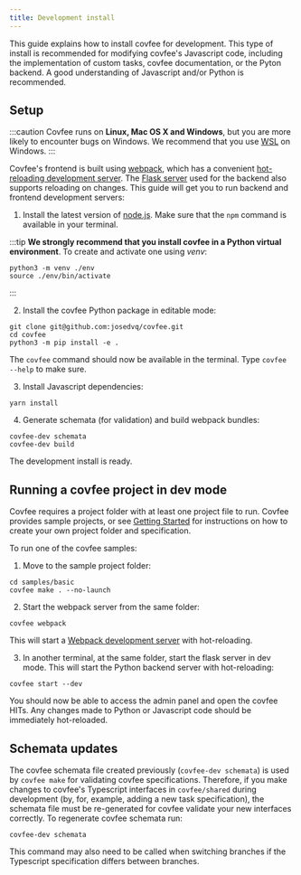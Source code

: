 ```yaml
---
title: Development install
---
```


This guide explains how to install covfee for development. This type of install is recommended for modifying covfee's Javascript code, including the implementation of custom tasks, covfee documentation, or the Pyton backend. A good understanding of Javascript and/or Python is recommended.

## Setup

:::caution
Covfee runs on **Linux, Mac OS X and Windows**, but you are more likely to encounter bugs on Windows. We recommend that you use [WSL](https://docs.microsoft.com/en-us/windows/wsl/install) on Windows.
:::

Covfee's frontend is built using [webpack](https://webpack.js.org/), which has a convenient [hot-reloading development server](https://webpack.js.org/guides/development/). The [Flask server](https://flask.palletsprojects.com/en/2.0.x/) used for the backend also supports reloading on changes. This guide will get you to run backend and frontend development servers:

1. Install the latest version of [node.js](https://nodejs.org/en/download/). Make sure that the `npm` command is available in your terminal.

:::tip
**We strongly recommend that you install covfee in a Python virtual environment**. To create and activate one using _venv_:

```
python3 -m venv ./env
source ./env/bin/activate
```

:::

2. Install the covfee Python package in editable mode:

```
git clone git@github.com:josedvq/covfee.git
cd covfee
python3 -m pip install -e .
```

The `covfee` command should now be available in the terminal. Type `covfee --help` to make sure.

3. Install Javascript dependencies:

```
yarn install
```

4. Generate schemata (for validation) and build webpack bundles:

```
covfee-dev schemata
covfee-dev build
```

The development install is ready.

## Running a covfee project in dev mode

Covfee requires a project folder with at least one project file to run. Covfee provides sample projects, or see [Getting Started](getting_started) for instructions on how to create your own project folder and specification.

To run one of the covfee samples:

1. Move to the sample project folder:

```
cd samples/basic
covfee make . --no-launch
```

2. Start the webpack server from the same folder:

```
covfee webpack
```

This will start a [Webpack development server](https://webpack.js.org/guides/development/) with hot-reloading.

3. In another terminal, at the same folder, start the flask server in dev mode. This will start the Python backend server with hot-reloading:

```
covfee start --dev
```

You should now be able to access the admin panel and open the covfee HITs. Any changes made to Python or Javascript code should be immediately hot-reloaded.

## Schemata updates

The covfee schemata file created previously (`covfee-dev schemata`) is used by `covfee make` for validating covfee specifications. Therefore, if you make changes to covfee's Typescript interfaces in `covfee/shared` during development (by, for, example, adding a new task specification), the schemata file must be re-generated for covfee validate your new interfaces correctly. To regenerate covfee schemata run:

```
covfee-dev schemata
```

This command may also need to be called when switching branches if the Typescript specification differs between branches.
